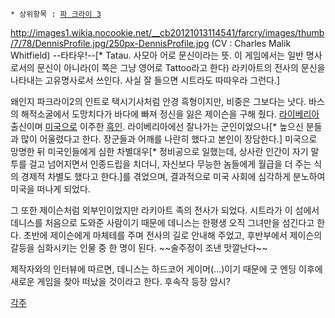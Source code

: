  * 상위항목 : [[파 크라이 3]]

{{{+1 '''Dennis Rogers''' }}}

http://images1.wikia.nocookie.net/__cb20121013114541/farcry/images/thumb/7/78/DennisProfile.jpg/250px-DennisProfile.jpg
(CV : Charles Malik Whitfield)
--타타우!--[* Tatau. 사모아 어로 문신이라는 뜻. 이 게임에서는 일반 명사로서의 문신이 아니라(이 쪽은 그냥 영어로 Tattoo라고 한다) 라키아트의 전사의 문신을 나타내는 고유명사로서 쓰인다. 사실 잘 들으면 시트라도 따따우라 그런다.]
 
왜인지 파크라이2의 인트로 택시기사처럼 안경 흑형이지만, 비중은 그보다는 낫다. 바스의 해적소굴에서 도망치다가 바다에 빠져 정신을 잃은 제이슨을 구해 줬다. 
[[라이베리아]] 출신이며 [[미국]]으로 이주한 [[흑인]]. 라이베리아에선 잘나가는 군인이었으나[* 높으신 분들과 많이 어울렸다고 한다. 장군들과 어깨를 나란히 했다고 본인이 장담한다.] 미국으로 망명한 뒤 미국인들에게 심한 차별대우[* 정비공으로 일했는데, 상사란 인간이 자기 말투를 걸고 넘어지면서 인종드립을 치더니, 자신보다 무능한 놈들에게 월급을 더 주는 식의 경제적 차별도 했다고 한다.]를 겪었으며, 결과적으로 미국 사회에 심각하게 분노하여 미국을 떠나게 되었다. 

그 또한 제이슨처럼 외부인이었지만 라키아트 족의 전사가 되었다. 시트라가 이 섬에서 데니스를 처음으로 도와준 사람이기 때문에 데니스는 한평생 오직 그녀만을 섬긴다고 한다. 초반에 제이슨에게 마체테를 주며 전사의 길로 안내해 주었고, 후반부에서 제이슨의 갈등을 심화시키는 인물 중 한 명이 된다. ~~술주정이 조낸 맛깔난다~~

제작자와의 인터뷰에 따르면, 데니스는 하드코어 게이머(...)이기 때문에 굿 엔딩 이후에 새로운 게임을 찾아 떠났을 것이라고 한다. 후속작 등장 암시?

[[각주]]
